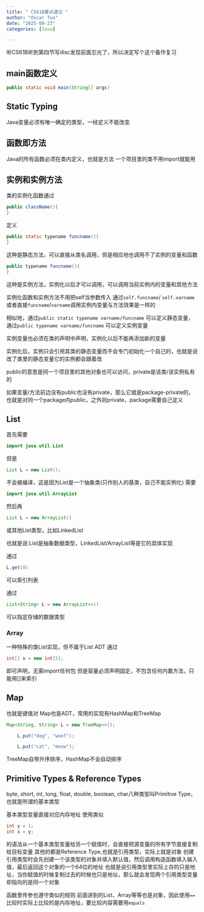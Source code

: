 ```yaml
---
title: " CS61B要点速记 "
author: "Oscar Tuo"
date: "2025-09-23"
categories: [Java]

---
```


听CS61B听到第四节写disc发现前面忘光了，所以决定写个这个备作复习

## main函数定义
```java
public static void main(String[] args)
```

## Static Typing
Java变量必须有唯一确定的类型，一经定义不能改变

## 函数即方法

Java的所有函数必须在类内定义，也就是方法
一个项目里的类不用import就能用

## 实例和实例方法
类的实例化函数通过
```java
public className(){
}

```
定义
```Java
public static typename funcname(){
}
``` 
这种是静态方法，可以直接从类名调用，但是相应地也调用不了实例的变量和函数

```java
public typename funcname(){
}
```
这种是实例方法，实例化以后才可以调用，可以调用当前实例内的变量和其他方法

实例化函数和实例方法不用把self当参数传入
通过`self.funcname`/ `self.varname`或者直接`funcname`/`varname`调用实例内变量与方法效果是一样的

相似地，通过`public static typename varname/funcname` 可以定义静态变量，通过`public typename varname/funcname` 可以定义实例变量

实例变量也必须在类的声明中声明，实例化以后不能再添加新的变量

实例化后，实例只会引用其类的静态变量而不会专门初始化一个自己的，也就是说改了类里的静态变量它的实例都会跟着改

public的意思是同一个项目里的其他对象也可以访问，private是该类/该实例私有的

如果变量/方法前边没有public也没有private，那么它就是package-private的，也就是对同一个package内public，之外则private，package需要自己定义

## List

首先需要
```java
import java.util.List
```
但是
```java
List L = new List();
```
不会被编译，这是因为List是一个抽象类(只作别人的基类，自己不能实例化)
需要
```java
import java.util.ArrayList
```
然后再
```java
List L = new ArrayList()
```
或其他List类型，比如LinkedList

也就是说:List是抽象数据类型，LinkedList/ArrayList等是它的具体实现

通过
```java
L.get(0)
```
可以索引列表
 
通过
```java
List<String> L = new ArrayList<>()
```
可以指定存储的数据类型

### Array
一种特殊的类List实现，但不属于List ADT
通过
```java
int[] x = new int[5];
```
即可声明，无需import任何包
但是容量必须声明固定，不包含任何内置方法，只能用[]来索引

## Map

也就是键值对
Map也是ADT，常用的实现有HashMap和TreeMap
```java
Map<String, String> L = new TreeMap<>();

    L.put("dog", "woof");

    L.put("cat", "meow");
```
TreeMap自带升序排序，HashMap不会自动排序

## Primitive Types & Reference Types


byte, short, int, long, float, double, boolean, char八种类型叫Primitive Type，也就是所谓的基本类型

基本类型变量直接对应内存地址
使用类似
```java
int y = 1;
int x = y;
```
的语法从一个基本类型变量给另一个赋值时，会直接把源变量的所有字节直接复制给目标变量
其他的都是Reference Type,也就是引用类型，实际上就是对象
创建引用类型时会先创建一个该类型的对象并填入默认值，然后调用构造函数填入输入值，最后返回这个对象的一个64位的地址
也就是说引用类型里实际上存的只是地址，当你赋值的时候复制过去的时候也只是地址，那么就会发现两个引用类型变量却指向的是同一个对象

函数里传参也遵守类似的规则
前面讲到的List、Array等等也是对象，因此使用`==`比较时实际上比较的是内存地址，要比较内容需要用`equals`

